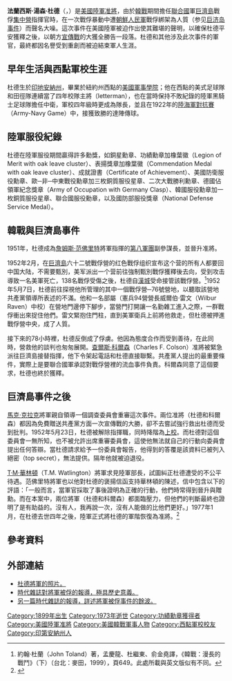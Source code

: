 {{Infobox Military Person
|name=法蘭西斯‧T‧杜德  
美國陸軍
|lived=1899-1973
|placeofbirth=[[美國|美國]][[印地安納州|印地安納州]]
|placeofdeath=
|image=
|caption=
|nickname=
|allegiance=[[美國陸軍|美國陸軍]]
|serviceyears=
|rank=[[准將|准將]] 
|commands=
|unit=
|battles=[[第二次世界大戰|第二次世界大戰]]<br>[[韓戰|韓戰]]
|awards=
|laterwork=
|portrayedby
}}

'''法蘭西斯‧湯森‧杜德'''（{{lang|en|Francis Townsend Dodd}}，{{bd|1899年|10月5日|1973年|catIdx=Dodd, Francis}}）是[[美國陸軍|美國陸軍]][[准將|准將]]，由於[[韓戰|韓戰]]期間擔任[[聯合國|聯合國]]軍[[巨濟島事件|巨濟島]]戰俘[[集中營|集中營]]指揮官時，在一次戰俘暴動中遭[[朝鮮人民軍|朝鮮人民軍]]戰俘綁架為人質（参见[[巨济岛事件|巨济岛事件]]）而聲名大噪。這次事件在美國陸軍被迫作出使其難堪的聲明，以確保杜德平安獲釋之後，以朝方[[宣傳|宣傳戰]]的大獲全勝告一段落。杜德和其他涉及此次事件的軍官，最終都因名譽受到重創而被迫結束軍人生涯。

== 早年生活與西點軍校生涯 ==

杜德生於[[印地安納州|印地安納州]]，畢業於紐約州西點的[[西點軍校|美國軍事學院]]；他在西點的美式足球隊和田徑隊連續當了四年校隊主將（letterman），也在當時保持不敗紀錄的陸軍黑騎士足球隊擔任中衛，軍校四年級時更成為隊長，並且在1922年的[[陸海軍對抗賽|陸海軍對抗賽]]（Army-Navy Game）中，接獲致勝的達陣傳球。

== 陸軍服役紀錄 ==

杜德在陸軍服役期間贏得許多勳獎，如銅星勳章、功績勳章加橡葉徽（Legion of Merit with oak leave cluster）、表揚獎章加橡葉徽（Commendation Medal with oak leave cluster）、成就證書（Certificate of Achievement）、美國防衛服役勳章、歐─非─中東戰役勳章加三枚銅質服役星章、二次大戰勝利勳章、德國佔領軍紀念獎章（Army of Occupation with Germany Clasp）、韓國服役勳章加一枚銅質服役星章、聯合國服役勳章，以及國防部服役獎章（National Defense Service Medal）。

== 韓戰與巨濟島事件 ==

1951年，杜德成為[[詹姆斯·范佛里特|詹姆斯·范佛里特]]將軍指揮的[[美國第八軍團|第八軍團]]副參謀長，並晉升准將。

1952年2月，在[[巨濟島|巨濟島]]六十二號戰俘營的红色戰俘组织宣布这个营的所有人都要回中国大陆，不需要甄別，美军派出一个营前往強制甄別戰俘獲釋後去向，受到攻击導致一名美軍死亡，138名戰俘受傷之後，杜德自[[首爾|漢城]]受命接管該戰俘營。<ref>約翰‧杜蘭（John Toland）著，孟慶龍、杜繼東、俞金堯譯，《韓戰：漫長的戰鬥》（下）（台北：麥田，1999），頁649。此處所載與英文版似有不同。</ref>1952年5月7日，杜德前往探視他所管理的其中一個戰俘營─76號營地，以聽取該營地共產黨領導所表述的不滿。他和一名部屬（憲兵94營營長威爾伯‧雷文（Wilbur Raven）中校）在營地門邊停下腳步，當營門打開讓一名勤雜工進入之際，一群戰俘衝出來捉住他們。雷文緊抱住門柱，直到美軍衛兵上前將他救走，但杜德被押進戰俘營中央，成了人質。

接下來的78小時裡，杜德反倒成了俘虜。他因為態度合作而受到善待，在此同時，營救他的談判也匆匆展開。[[查爾斯·科爾森|查爾斯·科爾森]]（Charles F. Colson）准將被緊急派往巨濟島接替指揮，他下令架起電話和杜德直接聯繫。共產黨人提出的最重要條件，實際上是要聯合國軍承認對戰俘營裡的流血事件負責。科爾森同意了這個要求，杜德也終於獲釋。

== 巨濟島事件之後 ==

[[馬克·克拉克|馬克·克拉克]]將軍親自領導一個調查委員會重審這次事件。兩位准將（杜德和科爾森）都因為免費贈送共產黨方面一次宣傳戰的大勝，卻不去嘗試強行救出杜德而受到批判。1952年5月23日，杜德被解除指揮職，同時降階為[[上校|上校]]。而杜德對這個委員會一無所知，也不被允許出席重審委員會，這使他無法就自己的行動向委員會提出任何答辯。當杜德請求給予一份委員會報告，他得到的答覆是該資料已被列入絕密（top secret），無法提供。隔年他就被迫退役。

[[T·M·華林頓|T·M·華林頓]]（T.M. Watlington）將軍求見陸軍部長，試圖糾正杜德遭受的不公平待遇。范佛里特將軍也以他對杜德的褒揚信函支持華林頓的陳述，信中包含以下的評語：「一般而言，當軍官採取了事後證明為正確的行動，他們時常得到晉升與贈勳。而在本案中，兩位將軍（杜德和科爾森）都面臨壓力，但他們的判斷最終也證明了是有助益的。沒有人，我再說一次，沒有人能做的比他們更好。」1977年1月，在杜德去世四年之後，陸軍正式將杜德的軍階恢復為准將。<ref name="Edwards2013">{{cite book|author=Paul Edwards|title=Unusual Footnotes to the Korean War|url=https://books.google.com/books?id=waTvCwAAQBAJ&pg=PT187|date=20 February 2013|publisher=Bloomsbury Publishing|isbn=978-1-78200-181-2|pages=187–188}}</ref>

== 參考資料 ==
<references />

== 外部連結 ==
*[https://web.archive.org/web/20060822021429/http://www.kmike.com/TruceTent/jpg/239.jpg 杜德將軍的照片。]
*[http://www.time.com/time/magazine/article/0,9171,816430,00.html 時代雜誌對將軍被俘的報導，極具歷史意義。] {{Wayback|url=http://www.time.com/time/magazine/article/0,9171,816430,00.html |date=20130721160146 }}
*[http://jcgi.pathfinder.com/time/magazine/article/0,9171,857205,00.html 另一篇時代雜誌的報導，詳述將軍被俘事件的餘波。]{{Dead link|date=2019年11月 |bot=InternetArchiveBot |fix-attempted=yes }}

{{Authority control}}
{{DEFAULTSORT:Dodd, Francis T.}}

[[Category:1899年出生|Category:1899年出生]]
[[Category:1973年逝世|Category:1973年逝世]]
[[Category:功績勳章獲得者|Category:功績勳章獲得者]]
[[Category:美國陸軍准將|Category:美國陸軍准將]]
[[Category:美國韓戰軍事人物|Category:美國韓戰軍事人物]]
[[Category:西點軍校校友|Category:西點軍校校友]]
[[Category:印第安納州人|Category:印第安納州人]]